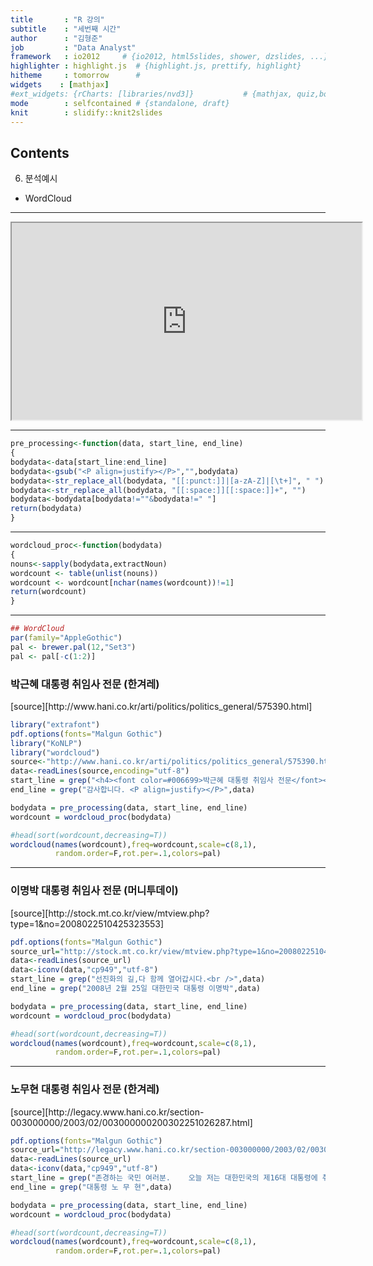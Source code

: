 ```yaml
---
title       : "R 강의"
subtitle    : "세번째 시간"
author      : "김형준"
job         : "Data Analyst"
framework   : io2012     # {io2012, html5slides, shower, dzslides, ...}
highlighter : highlight.js  # {highlight.js, prettify, highlight}
hitheme     : tomorrow      # 
widgets    : [mathjax]
#ext_widgets: {rCharts: [libraries/nvd3]}           # {mathjax, quiz,bootstra}
mode        : selfcontained # {standalone, draft}
knit        : slidify::knit2slides
---
```


## Contents

6. 분석예시
- WordCloud

---

<div align="center">
<iframe width="560" height="315"
src="https://soeque1.shinyapps.io/wordcloud/" allowfullscreen>
	</iframe></div>

---


```r
pre_processing<-function(data, start_line, end_line)
{
bodydata<-data[start_line:end_line]
bodydata<-gsub("<P align=justify></P>","",bodydata)
bodydata<-str_replace_all(bodydata, "[[:punct:]]|[a-zA-Z]|[\t+]", " ")
bodydata<-str_replace_all(bodydata, "[[:space:]][[:space:]]+", "")
bodydata<-bodydata[bodydata!=""&bodydata!=" "]
return(bodydata)
}

```

---

```r
wordcloud_proc<-function(bodydata)
{
nouns<-sapply(bodydata,extractNoun)
wordcount <- table(unlist(nouns))
wordcount <- wordcount[nchar(names(wordcount))!=1]
return(wordcount)
}
```

---

```r
## WordCloud
par(family="AppleGothic")
pal <- brewer.pal(12,"Set3")
pal <- pal[-c(1:2)]
```

### 박근혜 대통령 취임사 전문 (한겨레)  
[source][http://www.hani.co.kr/arti/politics/politics_general/575390.html]

```r
library("extrafont")
pdf.options(fonts="Malgun Gothic")
library("KoNLP")
library("wordcloud")
source<-"http://www.hani.co.kr/arti/politics/politics_general/575390.html"
data<-readLines(source,encoding="utf-8")
start_line = grep("<h4><font color=#006699>박근혜 대통령 취임사 전문</font></h4>",data)
end_line = grep("감사합니다. <P align=justify></P>",data)

bodydata = pre_processing(data, start_line, end_line)
wordcount = wordcloud_proc(bodydata)

#head(sort(wordcount,decreasing=T))
wordcloud(names(wordcount),freq=wordcount,scale=c(8,1),
          random.order=F,rot.per=.1,colors=pal)
```

---

### 이명박 대통령 취임사 전문 (머니투데이)  
[source][http://stock.mt.co.kr/view/mtview.php?type=1&no=2008022510425323553]

```r
pdf.options(fonts="Malgun Gothic")
source_url="http://stock.mt.co.kr/view/mtview.php?type=1&no=2008022510425323553"
data<-readLines(source_url)
data<-iconv(data,"cp949","utf-8")
start_line = grep("선진화의 길,다 함께 열어갑시다.<br />",data)
end_line = grep("2008년 2월 25일 대한민국 대통령 이명박",data)

bodydata = pre_processing(data, start_line, end_line)
wordcount = wordcloud_proc(bodydata)

#head(sort(wordcount,decreasing=T))
wordcloud(names(wordcount),freq=wordcount,scale=c(8,1),
          random.order=F,rot.per=.1,colors=pal)
```

---

### 노무현 대통령 취임사 전문 (한겨레)  
[source][http://legacy.www.hani.co.kr/section-003000000/2003/02/003000000200302251026287.html]

```r
pdf.options(fonts="Malgun Gothic")
source_url="http://legacy.www.hani.co.kr/section-003000000/2003/02/003000000200302251026287.html"
data<-readLines(source_url)
data<-iconv(data,"cp949","utf-8")
start_line = grep("존경하는 국민 여러분.    오늘 저는 대한민국의 제16대 대통령에 취임하기 위해 이 자리에 섰습니다.",data)
end_line = grep("대통령 노 무 현",data)

bodydata = pre_processing(data, start_line, end_line)
wordcount = wordcloud_proc(bodydata)

#head(sort(wordcount,decreasing=T))
wordcloud(names(wordcount),freq=wordcount,scale=c(8,1),
          random.order=F,rot.per=.1,colors=pal)
```
